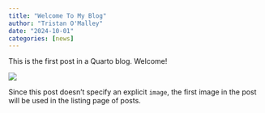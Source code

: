 ```yaml
---
title: "Welcome To My Blog"
author: "Tristan O'Malley"
date: "2024-10-01"
categories: [news]
---
```


This is the first post in a Quarto blog. Welcome!

![](thumbnail.jpg)

Since this post doesn't specify an explicit `image`, the first image in the post will be used in the listing page of posts.
